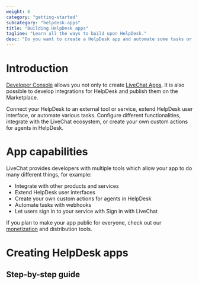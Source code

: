 ```yaml
---
weight: 6
category: "getting-started"
subcategory: "helpdesk-apps"
title: "Building HelpDesk apps"
tagline: "Learn all the ways to build upon HelpDesk."
desc: "Do you want to create a HelpDesk app and automate some tasks or processes for your agents? Now, it's all possible. Implement convenient tweaks for your team, build integrations with other platforms, and create new products in the HelpDesk ecosystem."
---
```


# Introduction

[Developer Console](https://developers.livechat.com/console/) allows you not only to create [LiveChat Apps](/getting-started/livechat-apps). It is also possible to develop integrations for HelpDesk and publish them on the Marketplace.

Connect your HelpDesk to an external tool or service, extend HelpDesk user interface, or automate various tasks. Configure different functionalities, integrate with the LiveChat ecosystem, or create your own custom actions for agents in HelpDesk.

# App capabilities

LiveChat provides developers with multiple tools which allow your app to do many different things, for example:

- Integrate with other products and services
- Extend HelpDesk user interfaces
- Create your own custom actions for agents in HelpDesk
- Automate tasks with webhooks
- Let users sign in to your service with Sign in with LiveChat

If you plan to make your app public for everyone, check out our [monetization](/monetization/how-to-monetize-apps) and distribution tools.

# Creating HelpDesk apps

## Step-by-step guide

